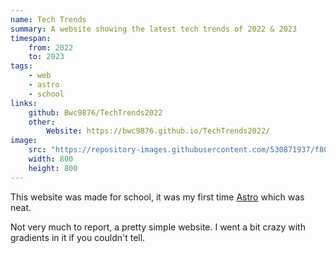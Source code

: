```yaml
---
name: Tech Trends
summary: A website showing the latest tech trends of 2022 & 2023
timespan:
    from: 2022
    to: 2023
tags:
    - web
    - astro
    - school
links:
    github: Bwc9876/TechTrends2022
    other:
        Website: https://bwc9876.github.io/TechTrends2022/
image:
    src: "https://repository-images.githubusercontent.com/530871937/f8029203-1f9d-4f02-be75-40873b286797"
    width: 800
    height: 800
---
```



This website was made for school, it was my first time [Astro](https://astro.build/)
which was neat.

Not very much to report, a pretty simple website. I went a bit crazy
with gradients in it if you couldn't tell.
